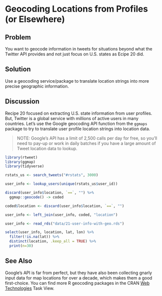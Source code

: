 # Geocoding Locations from Profiles (or Elsewhere)

## Problem

You want to geocode information in tweets for situations beyond what the Twitter API provides and not just focus on U.S. states as Ecipe 20 did.

## Solution

Use a geocoding service/package to translate location strings into more precise geographic information.

## Discussion

Recipe 20 focused on extracting U.S. state information from user profiles. But, Twitter is a global service with millions of active users in many countries. Let's use the Google geocoding API function from the `ggmaps` package to try to translate user profile location strings into location data.

>NOTE: Google's API has a limit of 2,500 calls per day for free, so you'll need to pay-up or work in daily batches if you have a large amount of Tweet location data to lookup.

```r
library(rtweet)
library(ggmap)
library(tidyverse)
```
```r
rstats_us <- search_tweets("#rstats", 3000)

user_info <- lookup_users(unique(rstats_us$user_id))

discard(user_info$location, `==`, "") %>% 
  ggmap::geocode() -> coded

coded$location <- discard(user_info$location, `==`, "")

user_info <- left_join(user_info, coded, "location")
```
```r
user_info <- read_rds("data/21-user-info-with-geo.rds")
```
```r
select(user_info, location, lat, lon) %>% 
  filter(!is.na(lat)) %>% 
  distinct(location, .keep_all = TRUE) %>% 
  print(n=30)
```

## See Also

Google's API is far from perfect, but they have also been collecting gnarly input data for map locations for over a decade, which makes them a good first-choice. You can find more R geocoding packages in the CRAN [Web Technologies](https://cran.r-project.org/web/views/WebTechnologies.html) Task View.